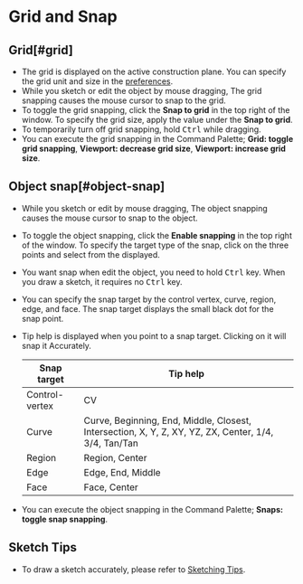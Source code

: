 # Grid and Snap

## Grid[#grid]

- The grid is displayed on the active construction plane. You can specify the grid unit and size in the [preferences](../start/preferences).
- While you sketch or edit the object by mouse dragging, The grid snapping causes the mouse cursor to snap to the grid. 
- To toggle the grid snapping, click the **Snap to grid** in the top right of the window. To specify the grid size, apply the value under the **Snap to grid**. 
- To temporarily turn off grid snapping, hold <kbd>Ctrl</kbd> while dragging.
- You can execute the grid snapping in the Command Palette; **Grid: toggle grid snapping**, **Viewport: decrease grid size**, **Viewport: increase grid size**.

## Object snap[#object-snap]

- While you sketch or edit by mouse dragging, The object snapping causes the mouse cursor to snap to the object. 
- To toggle the object snapping, click the **Enable snapping** in the top right of the window. To specify the target type of the snap, click on the three points and select from the displayed.

- You want snap when edit the object, you need to hold <kbd>Ctrl</kbd> key. When you draw a sketch, it requires no <kbd>Ctrl</kbd> key.

- You can specify the snap target by the control vertex, curve, region, edge, and face. The snap target displays the small black dot for the snap point.
- Tip help is displayed when you point to a snap target. Clicking on it will snap it Accurately.

    | Snap target    | Tip help                                                                                           |
    | -------------- | -------------------------------------------------------------------------------------------------- |
    | Control-vertex | CV                                                                                                 |
    | Curve          | Curve, Beginning, End, Middle, Closest, Intersection, X, Y, Z, XY, YZ, ZX, Center, 1/4, 3/4, Tan/Tan |
    | Region         | Region, Center                                                                                     |
    | Edge           | Edge, End, Middle                                                                                  |
    | Face           | Face, Center                                                                                       |

- You can execute the object snapping in the Command Palette; **Snaps: toggle snap snapping**. 

## Sketch Tips

- To draw a sketch accurately, please refer to [Sketching Tips](../tool/sketching-tips).
